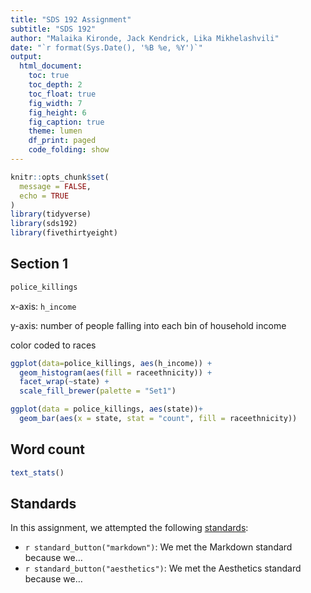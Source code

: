 ```yaml
---
title: "SDS 192 Assignment"
subtitle: "SDS 192"
author: "Malaika Kironde, Jack Kendrick, Lika Mikhelashvili"
date: "`r format(Sys.Date(), '%B %e, %Y')`"
output: 
  html_document:
    toc: true
    toc_depth: 2
    toc_float: true
    fig_width: 7
    fig_height: 6
    fig_caption: true
    theme: lumen
    df_print: paged
    code_folding: show
---
```


```r
knitr::opts_chunk$set(
  message = FALSE,
  echo = TRUE
)
library(tidyverse)
library(sds192)
library(fivethirtyeight)
```

## Section 1

```r
police_killings
```


x-axis: `h_income`

y-axis: number of people falling into each bin of household income

color coded to races 

```r
ggplot(data=police_killings, aes(h_income)) +
  geom_histogram(aes(fill = raceethnicity)) + 
  facet_wrap(~state) + 
  scale_fill_brewer(palette = "Set1")
```


```r
ggplot(data = police_killings, aes(state))+
  geom_bar(aes(x = state, stat = "count", fill = raceethnicity))
```



## Word count

```r
text_stats()
```

## Standards

In this assignment, we attempted the following [standards](https://beanumber.github.io/sds192/standards.html):

- `r standard_button("markdown")`: We met the Markdown standard because we...
- `r standard_button("aesthetics")`: We met the Aesthetics standard because we...


